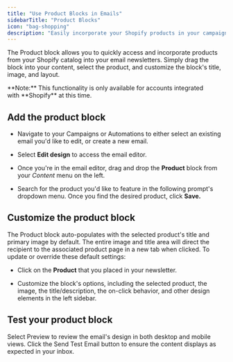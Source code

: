```yaml
---
title: "Use Product Blocks in Emails"
sidebarTitle: "Product Blocks"
icon: "bag-shopping"
description: "Easily incorporate your Shopify products in your campaigns and newsletters."
---
```


The Product block allows you to quickly access and incorporate products from your Shopify catalog into your email newsletters. Simply drag the block into your content, select the product, and customize the block's title, image, and layout.

<Warning>
  **Note:** This functionality is only available for accounts integrated with **Shopify** at this time. 
</Warning>

## Add the product block

* Navigate to your Campaigns or Automations to either select an existing email you'd like to edit, or create a new email.

* Select **Edit design** to access the email editor.

* Once you're in the email editor, drag and drop the **Product** block from your *Content* menu on the left.

* Search for the product you'd like to feature in the following prompt's dropdown menu. Once you find the desired product, click **Save.**



## Customize the product block

The Product block auto-populates with the selected product's title and primary image by default. The entire image and title area will direct the recipient to the associated product page in a new tab when clicked. To update or override these default settings:

* Click on the **Product** that you placed in your newsletter. 

* Customize the block's options, including the selected product, the image, the title/description, the on-click behavior, and other design elements in the left sidebar.



## Test your product block

Select Preview to review the email's design in both desktop and mobile views. Click the Send Test Email button to ensure the content displays as expected in your inbox.